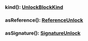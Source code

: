 

### kind(): [UnlockBlockKind](#unlockblockkind)



### asReference(): [ReferenceUnlock](#referenceunlock)



### asSignature(): [SignatureUnlock](#signatureunlock)


